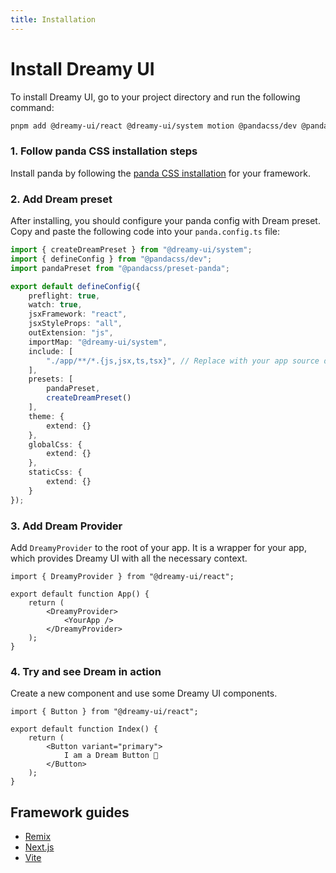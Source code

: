 ```yaml
---
title: Installation
---
```


# Install Dreamy UI

To install Dreamy UI, go to your project directory and run the following command:

```bash
pnpm add @dreamy-ui/react @dreamy-ui/system motion @pandacss/dev @pandacss/preset-panda
```

### 1. Follow panda CSS installation steps

Install panda by following the [panda CSS installation](https://panda-css.com/docs/overview/getting-started#installation) for your framework.

### 2. Add Dream preset

After installing, you should configure your panda config with Dream preset. Copy and paste the following code into your `panda.config.ts` file:

```ts
import { createDreamPreset } from "@dreamy-ui/system";
import { defineConfig } from "@pandacss/dev";
import pandaPreset from "@pandacss/preset-panda";

export default defineConfig({
	preflight: true,
    watch: true,
    jsxFramework: "react",
    jsxStyleProps: "all",
    outExtension: "js",
    importMap: "@dreamy-ui/system",
	include: [
		"./app/**/*.{js,jsx,ts,tsx}", // Replace with your app source directory
	],
	presets: [
        pandaPreset,
        createDreamPreset()
    ],
	theme: {
		extend: {}
	},
	globalCss: {
		extend: {}
	},
	staticCss: {
		extend: {}
	}
});
```

### 3. Add Dream Provider

Add `DreamyProvider` to the root of your app. It is a wrapper for your app, which provides Dreamy UI with all the necessary context.

```tsx
import { DreamyProvider } from "@dreamy-ui/react";

export default function App() {
	return (
		<DreamyProvider>
			<YourApp />
		</DreamyProvider>
	);
}
```

### 4. Try and see Dream in action

Create a new component and use some Dreamy UI components.

```tsx
import { Button } from "@dreamy-ui/react";

export default function Index() {
	return (
		<Button variant="primary">
			I am a Dream Button 🚀
		</Button>
	);
}
```

## Framework guides

- [Remix](/docs/frameworks/remix)
- [Next.js](/docs/frameworks/next.js)
- [Vite](/docs/frameworks/vite)

